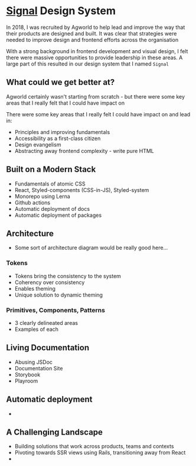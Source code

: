 
<Meta
  description="Signal - Agworld's Design System"
  url="https://phobon.io/writing/signal-design-system"
  image="https://phobon.io/writing/signal-design-system/index.webp"
/>

# [Signal](http://signal.agworld.com) Design System

In 2018, I was recruited by Agworld to help lead and improve the way that their products are designed and built. It was clear that strategies were needed to improve design and frontend efforts across the organisation

With a strong background in frontend development and visual design, I felt there were massive opportunities to provide leadership in these areas. A large part of this resulted in our design system that I named `Signal`

<!-- Image of Signal
Caption: It's pretty self-indulgent, but Signal is named after one of my favourite songs -->

## What could we get better at?

Agworld certainly wasn't starting from scratch - but there were some key areas that I really felt that I could have impact on

There were some key areas that I really felt I could have impact on and lead in:

- Principles and improving fundamentals
- Accessibility as a first-class citizen
- Design evangelism
- Abstracting away frontend complexity - write pure HTML

## Built on a Modern Stack

- Fundamentals of atomic CSS
- React, Styled-components (CSS-in-JS), Styled-system
- Monorepo using Lerna
- Github actions
- Automatic deployment of docs
- Automatic deployment of packages

## Architecture

- Some sort of architecture diagram would be really good here...

### Tokens

- Tokens bring the consistency to the system
- Coherency over consistency
- Enables theming
- Unique solution to dynamic theming

### Primitives, Components, Patterns

- 3 clearly delineated areas
- Examples of each

## Living Documentation

- Abusing JSDoc
- Documentation Site
- Storybook
- Playroom

## Automatic deployment

-

## A Challenging Landscape

- Building solutions that work across products, teams and contexts
- Pivoting towards SSR views using Rails, transitioning away from React
-
